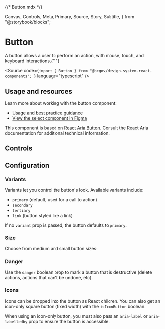{/* Button.mdx */}

  Canvas,
  Controls,
  Meta,
  Primary,
  Source,
  Story,
  Subtitle,
} from "@storybook/blocks";


<Meta of={ButtonStories} />

# Button

<Subtitle>
  A button allows a user to perform an action, with mouse, touch, and keyboard
  interactions.{" "}
</Subtitle>

<Source
  code={`import { Button } from "@bcgov/design-system-react-components"; `}
  language="typescript"
/>

## Usage and resources

Learn more about working with the button component:

- [Usage and best practice guidance](https://www2.gov.bc.ca/gov/content?id=4C51732F99054326A3E2DB0B82576DD4)
- [View the select component in Figma](https://www2.gov.bc.ca/gov/content?id=8E36BE1D10E04A17B0CD4D913FA7AC43#designers)

This component is based on [React Aria Button](https://react-spectrum.adobe.com/react-aria/Button.html). Consult the React Aria documentation for additional technical information.

## Controls

<Primary of={ButtonStories} />
<Controls of={ButtonStories.ButtonTemplate} />

## Configuration

### Variants

Variants let you control the button's look. Available variants include:

- `primary` (default, used for a call to action)
- `secondary`
- `tertiary`
- `link` (button styled like a link)

If no `variant` prop is passed, the button defaults to `primary`.

<Canvas of={ButtonStories.Primary} />
<Canvas of={ButtonStories.Secondary} />
<Canvas of={ButtonStories.Tertiary} />
<Canvas of={ButtonStories.Link} />

### Size

Choose from medium and small button sizes:

<Canvas of={ButtonStories.Medium} />
<Canvas of={ButtonStories.Small} />

### Danger

Use the `danger` boolean prop to mark a button that is destructive (delete actions, actions that can't be undone, etc).

<Canvas of={ButtonStories.Danger} />

### Icons

Icons can be dropped into the button as React children. You can also get an icon-only square button (fixed width) with the `isIconButton` boolean.

When using an icon-only button, you must also pass an `aria-label` or `aria-labelledby` prop to ensure the button is accessible.

<Canvas of={ButtonStories.Icon} />
<Canvas of={ButtonStories.RightIcon} />
<Canvas of={ButtonStories.LeftIcon} />
